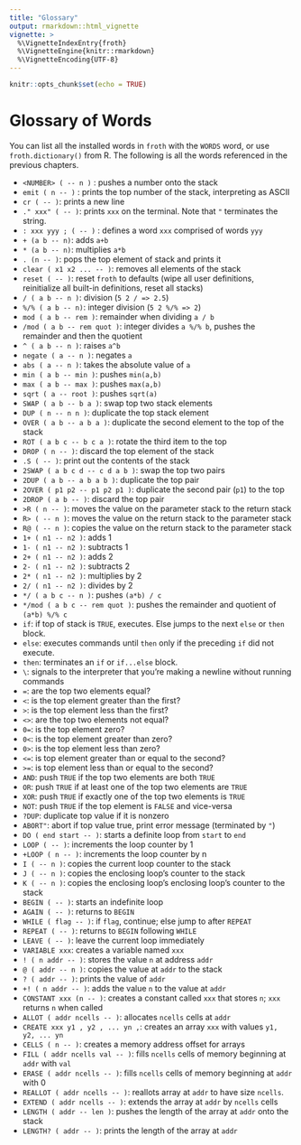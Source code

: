 ```yaml
---
title: "Glossary"
output: rmarkdown::html_vignette
vignette: >
  %\VignetteIndexEntry{froth}
  %\VignetteEngine{knitr::rmarkdown}
  %\VignetteEncoding{UTF-8}
---
```


```r
knitr::opts_chunk$set(echo = TRUE)
```

# Glossary of Words
You can list all the installed words in `froth` with the `WORDS` word, or use `froth.dictionary()` from R. The following is all the words referenced in the previous chapters.

- `<NUMBER> ( -- n )` : pushes a number onto the stack
- `emit ( n -- )` : prints the top number of the stack, interpreting as ASCII
- `cr ( -- )`: prints a new line
- `." xxx" ( -- )`: prints `xxx` on the terminal. Note that `"` terminates the string.
- `: xxx yyy ; ( -- )` : defines a word `xxx` comprised of words `yyy`
- `+ (a b -- n)`: adds `a+b`
- `* (a b -- n)`: multiplies `a*b`
- `. (n -- )`: pops the top element of stack and prints it
- `clear ( x1 x2 ... -- )`: removes all elements of the stack
- `reset ( -- )`: reset `froth` to defaults (wipe all user definitions, reinitialize all built-in definitions, reset all stacks)
- `/ ( a b -- n )`: division (`5 2 / => 2.5`)
- `%/% ( a b -- n)`: integer division (`5 2 %/% => 2`)
- `mod ( a b -- rem )`: remainder when dividing `a / b`
- `/mod ( a b -- rem quot )`: integer divides `a %/% b`, pushes the remainder and then the quotient
- `^ ( a b -- n )`: raises `a^b`
- `negate ( a -- n )`: negates `a`
- `abs ( a -- n )`: takes the absolute value of `a`
- `min ( a b -- min )`: pushes `min(a,b)`
- `max ( a b -- max )`: pushes `max(a,b)`
- `sqrt ( a -- root )`: pushes `sqrt(a)`
- `SWAP ( a b -- b a )`: swap top two stack elements
- `DUP ( n -- n n )`: duplicate the top stack element
- `OVER ( a b -- a b a )`: duplicate the second element to the top of the stack
- `ROT ( a b c -- b c a )`: rotate the third item to the top
- `DROP ( n -- )`: discard the top element of the stack
- `.S ( -- )`: print out the contents of the stack
- `2SWAP ( a b c d -- c d a b )`: swap the top two pairs
- `2DUP ( a b -- a b a b )`: duplicate the top pair
- `2OVER ( p1 p2 -- p1 p2 p1 )`: duplicate the second pair (`p1`) to the top
- `2DROP ( a b -- )`: discard the top pair
- `>R ( n -- )`: moves the value on the parameter stack to the return stack
- `R> ( -- n )`: moves the value on the return stack to the parameter stack
- `R@ ( -- n )`: copies the value on the return stack to the parameter stack
- `1+ ( n1 -- n2 )`: adds 1
- `1- ( n1 -- n2 )`: subtracts 1
- `2+ ( n1 -- n2 )`: adds 2
- `2- ( n1 -- n2 )`: subtracts 2
- `2* ( n1 -- n2 )`: multiplies by 2
- `2/ ( n1 -- n2 )`: divides by 2
- `*/ ( a b c -- n )`: pushes `(a*b) / c`
- `*/mod ( a b c -- rem quot )`: pushes the remainder and quotient of `(a*b) %/% c`
- `if`: if top of stack is `TRUE`, executes. Else jumps to the next `else` or `then` block.
- `else`: executes commands until `then` only if the preceding `if` did not execute.
- `then`: terminates an `if` or `if...else` block.
- `\`: signals to the interpreter that you're making a newline without running commands
- `=`: are the top two elements equal?
- `<`: is the top element greater than the first?
- `>`: is the top element less than the first?
- `<>`: are the top two elements not equal?
- `0=`: is the top element zero?
- `0<`: is the top element greater than zero?
- `0>`: is the top element less than zero?
- `<=`: is top element greater than or equal to the second?
- `>=`: is top element less than or equal to the second?
- `AND`: push `TRUE` if the top two elements are both `TRUE`
- `OR`: push `TRUE` if at least one of the top two elements are `TRUE`
- `XOR`: push `TRUE` if exactly one of the top two elements is `TRUE`
- `NOT`: push `TRUE` if the top element is `FALSE` and vice-versa
- `?DUP`: duplicate top value if it is nonzero
- `ABORT"`: abort if top value true, print error message (terminated by `"`)
- `DO ( end start -- )`: starts a definite loop from `start` to `end`
- `LOOP ( -- )`: increments the loop counter by 1
- `+LOOP ( n -- )`: increments the loop counter by n
- `I ( -- n )`: copies the current loop counter to the stack
- `J ( -- n )`: copies the enclosing loop's counter to the stack
- `K ( -- n )`: copies the enclosing loop's enclosing loop's counter to the stack
- `BEGIN ( -- )`: starts an indefinite loop
- `AGAIN ( -- )`: returns to `BEGIN`
- `WHILE ( flag -- )`: if `flag`, continue; else jump to after `REPEAT`
- `REPEAT ( -- )`: returns to `BEGIN` following `WHILE`
- `LEAVE ( -- )`: leave the current loop immediately
- `VARIABLE xxx`: creates a variable named `xxx`
- `! ( n addr -- )`: stores the value `n` at address `addr`
- `@ ( addr -- n )`: copies the value at `addr` to the stack
- `? ( addr -- )`: prints the value of `addr`
- `+! ( n addr -- )`: adds the value `n` to the value at `addr`
- `CONSTANT xxx (n -- )`: creates a constant called `xxx` that stores `n`; `xxx` returns `n` when called
- `ALLOT ( addr ncells -- )`: allocates `ncells` cells at `addr`
- `CREATE xxx y1 , y2 , ... yn ,`: creates an array `xxx` with values `y1, y2, ... yn`
- `CELLS ( n -- )`: creates a memory address offset for arrays
- `FILL ( addr ncells val -- )`: fills `ncells` cells of memory beginning at `addr` with `val`
- `ERASE ( addr ncells -- )`: fills `ncells` cells of memory beginning at `addr` with 0
- `REALLOT ( addr ncells -- )`: reallots array at `addr` to have size `ncells`.
- `EXTEND ( addr ncells -- )`: extends the array at `addr` by `ncells` cells
- `LENGTH ( addr -- len )`: pushes the length of the array at `addr` onto the stack
- `LENGTH? ( addr -- )`: prints the length of the array at `addr`
